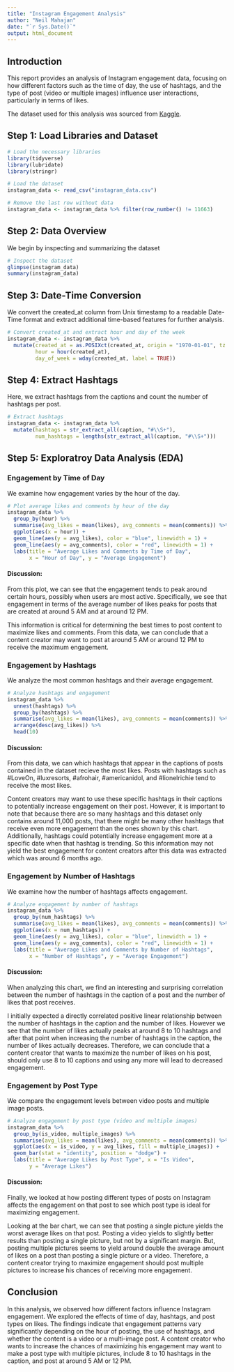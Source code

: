 ```yaml
---
title: "Instagram Engagement Analysis"
author: "Neil Mahajan"
date: "`r Sys.Date()`"
output: html_document
---
```


## Introduction

This report provides an analysis of Instagram engagement data, focusing on how different factors such as the time of day, the use of hashtags, and the type of post (video or multiple images) influence user interactions, particularly in terms of likes.

The dataset used for this analysis was sourced from [Kaggle](https://www.kaggle.com/datasets/propriyam/instagram-data).

## Step 1: Load Libraries and Dataset

```r
# Load the necessary libraries
library(tidyverse)
library(lubridate)
library(stringr)
```

```r
# Load the dataset
instagram_data <- read_csv("instagram_data.csv")

# Remove the last row without data
instagram_data <- instagram_data %>% filter(row_number() != 11663)
```

## Step 2: Data Overview

We begin by inspecting and summarizing the dataset

```r
# Inspect the dataset
glimpse(instagram_data)
summary(instagram_data)
```

## Step 3: Date-Time Conversion

We convert the created_at column from Unix timestamp to a readable Date-Time format and extract additional time-based features for further analysis.

```r
# Convert created_at and extract hour and day of the week
instagram_data <- instagram_data %>%
  mutate(created_at = as.POSIXct(created_at, origin = "1970-01-01", tz = "UTC"),
         hour = hour(created_at),
         day_of_week = wday(created_at, label = TRUE))
```

## Step 4: Extract Hashtags

Here, we extract hashtags from the captions and count the number of hashtags per post.

```r
# Extract hashtags
instagram_data <- instagram_data %>%
  mutate(hashtags = str_extract_all(caption, "#\\S+"),
         num_hashtags = lengths(str_extract_all(caption, "#\\S+")))
```

## Step 5: Exploratroy Data Analysis (EDA)

### Engagement by Time of Day

We examine how engagement varies by the hour of the day.

```r
# Plot average likes and comments by hour of the day
instagram_data %>%
  group_by(hour) %>%
  summarise(avg_likes = mean(likes), avg_comments = mean(comments)) %>%
  ggplot(aes(x = hour)) +
  geom_line(aes(y = avg_likes), color = "blue", linewidth = 1) +
  geom_line(aes(y = avg_comments), color = "red", linewidth = 1) +
  labs(title = "Average Likes and Comments by Time of Day",
       x = "Hour of Day", y = "Average Engagement")
```

#### Discussion:

From this plot, we can see that the engagement tends to peak around certain hours, possibly when users are most active. Specifically, we see that engagement in terms of the average number of likes peaks for posts that are created at around 5 AM and at around 12 PM. 

This information is critical for determining the best times to post content to maximize likes and comments. From this data, we can conclude that a content creator may want to post at around 5 AM or around 12 PM to receive the maximum engagement.

### Engagement by Hashtags

We analyze the most common hashtags and their average engagement.

```r
# Analyze hashtags and engagement
instagram_data %>%
  unnest(hashtags) %>%
  group_by(hashtags) %>%
  summarise(avg_likes = mean(likes), avg_comments = mean(comments)) %>%
  arrange(desc(avg_likes)) %>%
  head(10)
```

#### Discussion:

From this data, we can which hashtags that appear in the captions of posts contained in the dataset recieve the most likes. Posts with hashtags such as #LoveOn, #luxresorts, #afrohair, #americanidol, and #lionelrichie tend to receive the most likes.

Content creators may want to use these specific hashtags in their captions to potentially increase engagement on their post. However, it is important to note that because there are so many hashtags and this dataset only contains around 11,000 posts, that there might be many other hashtags that receive even more engagement than the ones shown by this chart. Additionally, hashtags could potentially increase engagement more at a specific date when that hashtag is trending. So this information may not yield the best engagement for content creators after this data was extracted which was around 6 months ago.

### Engagement by Number of Hashtags

We examine how the number of hashtags affects engagement.

```r
# Analyze engagement by number of hashtags
instagram_data %>%
  group_by(num_hashtags) %>%
  summarise(avg_likes = mean(likes), avg_comments = mean(comments)) %>%
  ggplot(aes(x = num_hashtags)) +
  geom_line(aes(y = avg_likes), color = "blue", linewidth = 1) +
  geom_line(aes(y = avg_comments), color = "red", linewidth = 1) +
  labs(title = "Average Likes and Comments by Number of Hashtags",
       x = "Number of Hashtags", y = "Average Engagement")
```

#### Discussion:

When analyzing this chart, we find an interesting and surprising correlation between the number of hashtags in the caption of a post and the number of likes that post receives.

I initially expected a directly correlated positive linear relationship between the number of hashtags in the caption and the number of likes. However we see that the number of likes actually peaks at around 8 to 10 hashtags and after that point when increasing the number of hashtags in the caption, the number of likes actually decreases. Therefore, we can conclude that a content creator that wants to maximize the number of likes on his post, should only use 8 to 10 captions and using any more will lead to decreased engagement.

### Engagement by Post Type

We compare the engagement levels between video posts and multiple image posts.

```r
# Analyze engagement by post type (video and multiple images)
instagram_data %>%
  group_by(is_video, multiple_images) %>%
  summarise(avg_likes = mean(likes), avg_comments = mean(comments)) %>%
  ggplot(aes(x = is_video, y = avg_likes, fill = multiple_images)) +
  geom_bar(stat = "identity", position = "dodge") +
  labs(title = "Average Likes by Post Type", x = "Is Video", 
       y = "Average Likes")
```

#### Discussion:

Finally, we looked at how posting different types of posts on Instagram affects the engagement on that post to see which post type is ideal for maximizing engagement.

Looking at the bar chart, we can see that posting a single picture yields the worst average likes on that post. Posting a video yields to slightly better results than posting a single picture, but not by a significant margin. But, posting multiple pictures seems to yield around double the average amount of likes on a post than posting a single picture or a video. Therefore, a content creator trying to maximize engagement should post multiple pictures to increase his chances of receiving more engagement.

## Conclusion

In this analysis, we observed how different factors influence Instagram engagement. We explored the effects of time of day, hashtags, and post types on likes. The findings indicate that engagement patterns vary significantly depending on the hour of posting, the use of hashtags, and whether the content is a video or a multi-image post. A content creator who wants to increase the chances of maximizing his engagement may want to make a post type with multiple pictures, include 8 to 10 hashtags in the caption, and post at around 5 AM or 12 PM.
